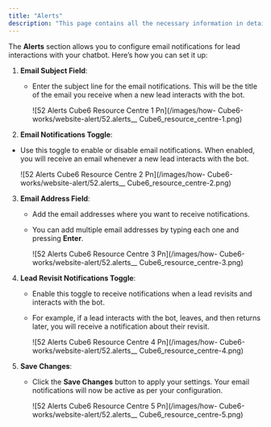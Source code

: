 ```yaml
---
title: "Alerts"
description: "This page contains all the necessary information in detail regarding the Alerts section of the website chatbot settings."
---
```


The **Alerts** section allows you to configure email notifications for lead interactions with your chatbot. Here’s how you can set it up:

1. **Email Subject Field**:
   - Enter the subject line for the email notifications. This will be the title of the email you receive when a new lead interacts with the bot.

     ![52 Alerts  Cube6 Resource Centre 1 Pn](/images/how- Cube6-works/website-alert/52.alerts__ Cube6_resource_centre-1.png)
2. **Email Notifications Toggle**:

- Use this toggle to enable or disable email notifications. When enabled, you will receive an email whenever a new lead interacts with the bot.

  ![52 Alerts  Cube6 Resource Centre 2 Pn](/images/how- Cube6-works/website-alert/52.alerts__ Cube6_resource_centre-2.png)

3. **Email Address Field**:
   - Add the email addresses where you want to receive notifications.
   - You can add multiple email addresses by typing each one and pressing **Enter**.

     ![52 Alerts  Cube6 Resource Centre 3 Pn](/images/how- Cube6-works/website-alert/52.alerts__ Cube6_resource_centre-3.png)
4. **Lead Revisit Notifications Toggle**:
   - Enable this toggle to receive notifications when a lead revisits and interacts with the bot.
   - For example, if a lead interacts with the bot, leaves, and then returns later, you will receive a notification about their revisit.

     ![52 Alerts  Cube6 Resource Centre 4 Pn](/images/how- Cube6-works/website-alert/52.alerts__ Cube6_resource_centre-4.png)
5. **Save Changes**:
   - Click the **Save Changes** button to apply your settings. Your email notifications will now be active as per your configuration.

     ![52 Alerts  Cube6 Resource Centre 5 Pn](/images/how- Cube6-works/website-alert/52.alerts__ Cube6_resource_centre-5.png)